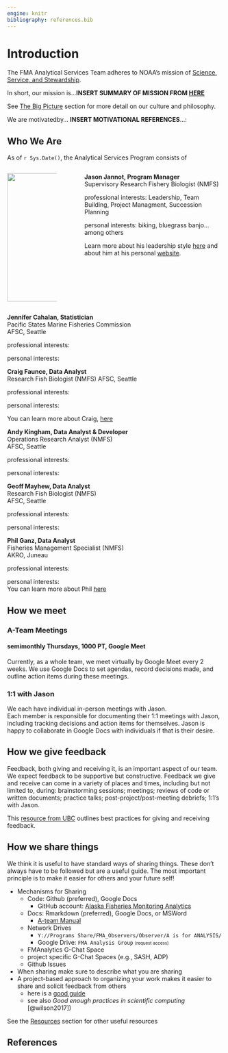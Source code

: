 ```yaml
---
engine: knitr
bibliography: references.bib
---
```


# Introduction {#intro}

The FMA Analytical Services Team adheres to NOAA's mission of [Science, Service, and Stewardship](https://www.noaa.gov/our-mission-and-vision).

In short, our mission is...**INSERT SUMMARY OF MISSION FROM [HERE](02-the-big-picture.qmd#sec-big-picture)**

See [The Big Picture](02-the-big-picture.qmd#sec-big_picture) section for more detail on our culture and philosophy.

We are motivatedby... **INSERT MOTIVATIONAL REFERENCES**...:

<!-- *\[To come: recommended reading list\]* -->

## Who We Are
 As of `r Sys.Date()`, the Analytical Services Program consists of
 
:::: {.columns}

::: {.column width="25%"}   
 
 ![](_img/JJ_immersionsuit.jpg){height=300}

:::

:::{.column width="5%"}

 <!-- empty to create space -->

:::

:::{.column width="70%"}
 
 **Jason Jannot, Program Manager**    
  Supervisory Research Fishery Biologist (NMFS)
 
  professional interests: Leadership, Team Building, Project Managment, Succession Planning    
  
  personal interests: biking, bluegrass banjo...among others 
 
 Learn more about his leadership style [here](999-jjphilosophy.qmd) and about him at his personal [website](https://jjannot.github.io/). 
 
:::    

::::
 
 
 **Jennifer Cahalan, Statistician**    
 Pacific States Marine Fisheries Commission    
 AFSC, Seattle
 
  professional interests:     
  
  personal interests: 
 
 **Craig Faunce, Data Analyst**    
 Research Fish Biologist (NMFS)
 AFSC, Seattle
 
  professional interests:     
  
  personal interests: 
 
 You can learn more about Craig, [here](https://www.fisheries.noaa.gov/contact/craig-h-faunce)
 
 **Andy Kingham, Data Analyst & Developer**    
 Operations Research Analyst (NMFS)    
 AFSC, Seattle
 
  professional interests:     
  
  personal interests: 
 
 **Geoff Mayhew, Data Analyst**    
 Research Fish Biologist (NMFS)    
 AFSC, Seattle
 
  professional interests:     
  
  personal interests: 
 
 **Phil Ganz, Data Analyst**    
 Fisheries Management Specialist (NMFS)    
 AKRO, Juneau

 professional interests:     
  
 personal interests:    
 You can learn more about Phil [here](https://www.fisheries.noaa.gov/contact/phil-ganz)

## How we meet

### A-Team Meetings
#### semimonthly Thursdays, 1000 PT, Google Meet
Currently, as a whole team, we meet virtually by Google Meet every 2 weeks. We use Google Docs to set agendas, record decisions made, and outline action items during these meetings. 

### 1:1 with Jason
We each have individual in-person meetings with Jason.    
Each  member is responsible for documenting their 1:1 meetings with Jason, including tracking decisions and action items for themselves. Jason is happy to collaborate in Google Docs with individuals if that is their desire.

## How we give feedback

Feedback, both giving and receiving it, is an important aspect of our team. We expect feedback to be supportive but constructive. Feedback we give and receive can come in a variety of places and times, including but not limited to, during: brainstorming sessions; meetings; reviews of code or written documents; practice talks; post-project/post-meeting debriefs; 1:1's with Jason. 

This [resource from UBC](https://scwrl.ubc.ca/stem-writing-resources/learning-strategies-for-communicating-science/how-to-give-and-receive-effective-feedback/) outlines best practices for giving and receiving feedback.

## How we share things

We think it is useful to have standard ways of sharing things. These don't always have to be followed but are a useful guide. The most important principle is to make it easier for others and your future self!    

* Mechanisms for Sharing
  * Code: Github (preferred), Google Docs    
    * GitHub account: [Alaska Fisheries Monitoring Analytics](https://github.com/Alaska-Fisheries-Monitoring-Analytics)    
  * Docs: Rmarkdown (preferred), Google Docs, or MSWord    
    * [A-team Manual](https://github.com/Alaska-Fisheries-Monitoring-Analytics/ateam-manual)    
  * Network Drives    
    * `Y://Programs Share/FMA_Observers/Observer/A is for ANALYSIS/`    
    * Google Drive: `FMA Analysis Group` <font size="1.5"> (request access) </font>
  * FMAnalytics G-Chat Space    
  * project specific G-Chat Spaces (e.g., SASH, ADP)    
  * Github Issues    
* When sharing make sure to describe what you are sharing    
* A project-based approach to organizing your work makes it easier to share and solicit feedback from others    
  * here is a [good guide](https://www.r-bloggers.com/2018/08/structuring-r-projects/)    
  * see also *Good enough practices in scientific computing* [@wilson2017])   
  
See the [Resources](10-resources.qmd#resources) section for other useful resources 

## References
